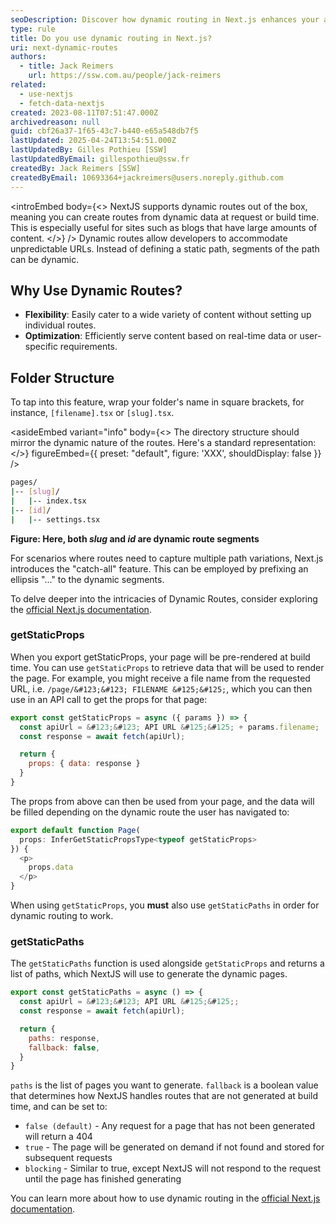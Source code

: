 ```yaml
---
seoDescription: Discover how dynamic routing in Next.js enhances your application by enabling flexible, data-driven content delivery through dynamic paths and page generation.
type: rule
title: Do you use dynamic routing in Next.js?
uri: next-dynamic-routes
authors:
  - title: Jack Reimers
    url: https://ssw.com.au/people/jack-reimers
related:
  - use-nextjs
  - fetch-data-nextjs
created: 2023-08-11T07:51:47.000Z
archivedreason: null
guid: cbf26a37-1f65-43c7-b440-e65a548db7f5
lastUpdated: 2025-04-24T13:54:51.000Z
lastUpdatedBy: Gilles Pothieu [SSW]
lastUpdatedByEmail: gillespothieu@ssw.fr
createdBy: Jack Reimers [SSW]
createdByEmail: 10693364+jackreimers@users.noreply.github.com
---
```


<introEmbed
  body={<>
NextJS supports dynamic routes out of the box, meaning you can create routes from dynamic data at request or build time. This is especially useful for sites such as blogs that have large amounts of content.
  </>}
/>
Dynamic routes allow developers to accommodate unpredictable URLs. Instead of defining a static path, segments of the path can be dynamic.

## Why Use Dynamic Routes?

* **Flexibility**: Easily cater to a wide variety of content without setting up individual routes.
* **Optimization**: Efficiently serve content based on real-time data or user-specific requirements.

## Folder Structure

To tap into this feature, wrap your folder's name in square brackets, for instance, `[filename].tsx` or `[slug].tsx`.

<asideEmbed
  variant="info"
  body={<>
    The directory structure should mirror the dynamic nature of the routes. Here's a standard representation:
  </>}
  figureEmbed={{
    preset: "default",
    figure: 'XXX',
    shouldDisplay: false
  }}
/>

```bash
pages/
|-- [slug]/
|   |-- index.tsx
|-- [id]/
|   |-- settings.tsx
```

**Figure: Here, both _slug_ and _id_ are dynamic route segments**

For scenarios where routes need to capture multiple path variations, Next.js introduces the "catch-all" feature. This can be employed by prefixing an ellipsis "..." to the dynamic segments.

To delve deeper into the intricacies of Dynamic Routes, consider exploring the [official Next.js documentation](https://nextjs.org/docs/pages/building-your-application/routing/dynamic-routes).

### getStaticProps

When you export getStaticProps, your page will be pre-rendered at build time. You can use `getStaticProps` to retrieve data that will be used to render the page.
For example, you might receive a file name from the requested URL, i.e. `/page/&#123;&#123; FILENAME &#125;&#125;`, which you can then use in an API call to get the props for that page:

```js
export const getStaticProps = async ({ params }) => {
  const apiUrl = &#123;&#123; API URL &#125;&#125; + params.filename;
  const response = await fetch(apiUrl);

  return {
    props: { data: response }
  }
}
```

The props from above can then be used from your page, and the data will be filled depending on the dynamic route the user has navigated to:

```js
export default function Page(
  props: InferGetStaticPropsType<typeof getStaticProps>
}) {
  <p>
    props.data
  </p>
}
```

When using `getStaticProps`, you **must** also use `getStaticPaths` in order for dynamic routing to work.

### getStaticPaths

The `getStaticPaths` function is used alongside `getStaticProps` and returns a list of paths, which NextJS will use to generate the dynamic pages.

```js
export const getStaticPaths = async () => {
  const apiUrl = &#123;&#123; API URL &#125;&#125;;
  const response = await fetch(apiUrl);

  return {
    paths: response,
    fallback: false,
  }
}
```

`paths` is the list of pages you want to generate.
`fallback` is a boolean value that determines how NextJS handles routes that are not generated at build time, and can be set to:

* `false (default)` - Any request for a page that has not been generated will return a 404
* `true` - The page will be generated on demand if not found and stored for subsequent requests
* `blocking` - Similar to true, except NextJS will not respond to the request until the page has finished generating

You can learn more about how to use dynamic routing in the [official Next.js documentation](https://nextjs.org/docs/pages/building-your-application/routing/dynamic-routes).
